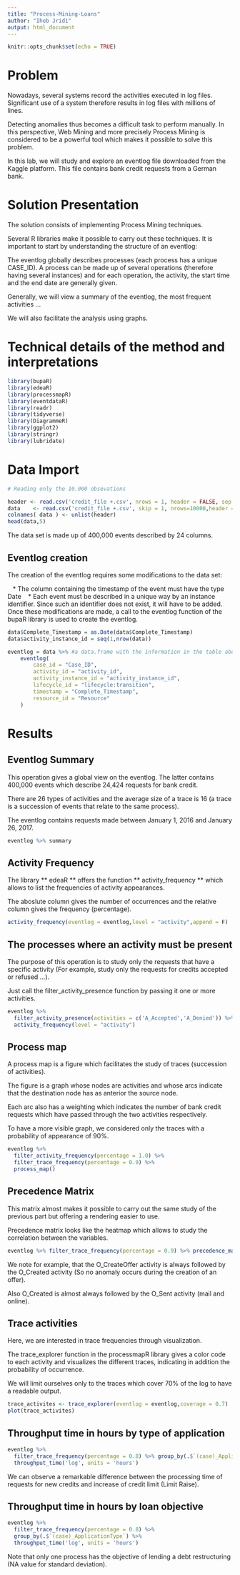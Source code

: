```yaml
---
title: "Process-Mining-Loans"
author: "Iheb Jridi"
output: html_document
---
```


```r
knitr::opts_chunk$set(echo = TRUE)

```

# Problem

Nowadays, several systems record the activities executed in log files. Significant use of a system therefore results in log files with millions of lines.


Detecting anomalies thus becomes a difficult task to perform manually. In this perspective, Web Mining and more precisely Process Mining is considered to be a powerful tool which makes it possible to solve this problem.


In this lab, we will study and explore an eventlog file downloaded from the Kaggle platform. This file contains bank credit requests from a German bank.

# Solution Presentation
The solution consists of implementing Process Mining techniques.

Several R libraries make it possible to carry out these techniques. It is important to start by understanding the structure of an eventlog:

The eventlog globally describes processes (each process has a unique CASE_ID). A process can be made up of several operations (therefore having several instances) and for each operation, the activity, the start time and the end date are generally given.

Generally, we will view a summary of the eventlog, the most frequent activities ...

We will also facilitate the analysis using graphs.

# Technical details of the method and interpretations

```r
library(bupaR)
library(edeaR)
library(processmapR)
library(eventdataR)
library(readr)
library(tidyverse)
library(DiagrammeR)
library(ggplot2)
library(stringr)
library(lubridate)
```
# Data Import

```r
# Reading only the 10.000 obsevations

header <- read.csv('credit_file +.csv', nrows = 1, header = FALSE, sep =',', stringsAsFactors = FALSE)
data    <- read.csv('credit_file +.csv', skip = 1, nrows=10000,header = FALSE, sep =',')
colnames( data ) <- unlist(header)
head(data,5)
```

The data set is made up of 400,000 events described by 24 columns.

## Eventlog creation
The creation of the eventlog requires some modifications to the data set:

   * The column containing the timestamp of the event must have the type Date
   * Each event must be described in a unique way by an instance identifier. Since such an identifier does not exist, it will have to be added.
  
Once these modifications are made, a call to the eventlog function of the bupaR library is used to create the eventlog.


```r
data$Complete_Timestamp = as.Date(data$Complete_Timestamp)
data$activity_instance_id = seq(1,nrow(data))

```


```r
eventlog = data %>% #a data.frame with the information in the table above
    eventlog(
        case_id = "Case_ID",
        activity_id = "activity_id",
        activity_instance_id = "activity_instance_id",
        lifecycle_id = "lifecycle:transition",
        timestamp = "Complete_Timestamp",
        resource_id = "Resource"
    )

```

# Results

## Eventlog Summary

This operation gives a global view on the eventlog.
The latter contains 400,000 events which describe 24,424 requests for bank credit.

There are 26 types of activities and the average size of a trace is 16 (a trace is a succession of events that relate to the same process).

The eventlog contains requests made between January 1, 2016 and January 26, 2017.
```r
eventlog %>% summary
```

## Activity Frequency

The library ** edeaR ** offers the function ** activity_frequency ** which allows to list the frequencies of activity appearances.

The aboslute column gives the number of occurrences and the relative column gives the frequency (percentage).
```r
activity_frequency(eventlog = eventlog,level = "activity",append = F)
```


## The processes where an activity must be present

The purpose of this operation is to study only the requests that have a specific activity (For example, study only the requests for credits accepted or refused ...).

Just call the filter_activity_presence function by passing it one or more activities.



```r
eventlog %>% 
  filter_activity_presence(activities = c('A_Accepted','A_Denied')) %>%
  activity_frequency(level = "activity")
```


## Process map

A process map is a figure which facilitates the study of traces (succession of activities).

The figure is a graph whose nodes are activities and whose arcs indicate that the destination node has as anterior the source node.

Each arc also has a weighting which indicates the number of bank credit requests which have passed through the two activities respectively.

To have a more visible graph, we considered only the traces with a probability of appearance of 90%.


```r
eventlog %>%
  filter_activity_frequency(percentage = 1.0) %>% 
  filter_trace_frequency(percentage = 0.9) %>%    
  process_map()
```



## Precedence Matrix

This matrix almost makes it possible to carry out the same study of the previous part but offering a rendering easier to use.

Precedence matrix looks like the heatmap which allows to study the correlation between the variables.
```r
eventlog %>% filter_trace_frequency(percentage = 0.9) %>% precedence_matrix() %>% plot()
```


We note for example, that the O_CreateOffer activity is always followed by the O_Created activity (So no anomaly occurs during the creation of an offer).

Also O_Created is almost always followed by the O_Sent activity (mail and online).


## Trace activities

Here, we are interested in trace frequencies through visualization.

The trace_explorer function in the processmapR library gives a color code to each activity and visualizes the different traces, indicating in addition the probability of occurrence.

We will limit ourselves only to the traces which cover 70% of the log to have a readable output.


```r
trace_activites <- trace_explorer(eventlog = eventlog,coverage = 0.7)
plot(trace_activites)
```



## Throughput time in hours by type of application

 

```r
eventlog %>%
  filter_trace_frequency(percentage = 0.8) %>% group_by(.$`(case)_ApplicationType`) %>% 
  throughput_time('log', units = 'hours')

```

We can observe a remarkable difference between the processing time of requests for new credits and increase of credit limit (Limit Raise).

## Throughput time in hours by loan objective

```r
eventlog %>%
  filter_trace_frequency(percentage = 0.8) %>%
  group_by(.$`(case)_ApplicationType`) %>% 
  throughput_time('log', units = 'hours')
```

Note that only one process has the objective of lending a debt restructuring (NA value for standard deviation).



















